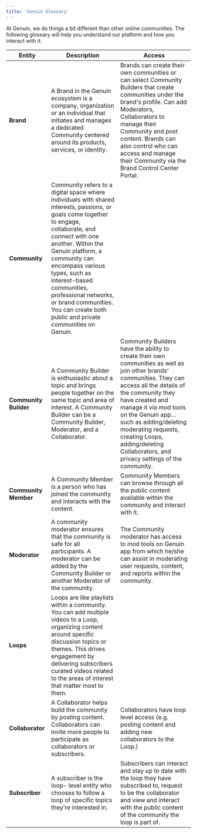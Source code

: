 ```yaml
---
title: 'Genuin Glossary'
---
```


At Genuin, we do things a bit different than other online communities. The following glossary will help you understand our platform and how you interact with it. 

| **Entity** | **Description** | **Access**|
| -------- | ------------------- | -------- |
| **Brand**  | A Brand in the Genuin ecosystem is a company, organization or an individual that initiates and manages a dedicated Community centered around its products, services, or identity. | Brands can create their own communities or can select Community Builders that create communities under the brand's profile. Can add Moderators, Collaborators to manage their Community and post content. Brands can also control who can access and manage their Community via the Brand Control Center Portal. |
| **Community** | Community refers to a digital space where individuals with shared interests, passions, or goals come together to engage, collaborate, and connect with one another. Within the Genuin platform, a community can encompass various types, such as interest-based communities, professional networks, or brand communities. You can create both public and private communities on Genuin. |  |
| **Community Builder** | A Community Builder is enthusiastic about a topic and brings people together on the same topic and area of interest. A Community Builder can be a Community Builder, Moderator, and a Collaborator. | Community Builders have the ability to create their own communities as well as join other brands’ communities. They can access all the details of the community they have created and manage it via mod tools on the Genuin app… such as adding/deleting moderating requests, creating Loops, adding/deleting Collaborators, and privacy settings of the community. |
| **Community Member** | A Community Member is a person who has joined the community and interacts with the content. | Community Members can browse through all the public content available within the community and interact with it. |
| **Moderator** | A community moderator ensures that the community is safe for all participants. A moderator can be added by the Community Builder or another Moderator of the community. | The Community moderator has access to mod tools on Genuin app from which he/she can assist in moderating user requests, content, and reports within the community.  |
| **Loops** | Loops are like playlists within a community. You can add multiple videos to a Loop, organizing content around specific discussion topics or themes. This drives engagement by delivering subscribers curated videos related to the areas of interest that matter most to them. |  |
| **Collaborator** | A Collaborator helps build the community by posting content. Collaborators can invite more people to participate as collaborators or subscribers. | Collaborators have loop level access (e.g. posting content and adding new collaborators to the Loop.)  |
| **Subscriber** | A subscriber is the loop- level entity who chooses to follow a loop of specific topics they're interested in. | Subscribers can interact and stay up to date with the loop they have subscribed to, request to be the collaborator and view and interact with the public content of the community the loop is part of.  |
